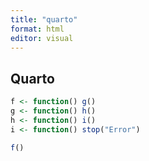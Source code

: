 ```yaml
---
title: "quarto"
format: html
editor: visual
---
```


## Quarto

```r
f <- function() g()
g <- function() h()
h <- function() i()
i <- function() stop("Error")
```

```r
f()
```
